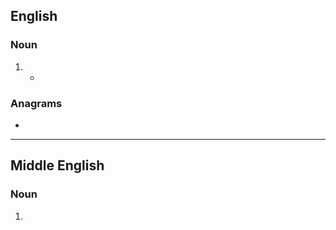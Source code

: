 ==English==

===Noun===
{{en-noun}}

# {{obsolete spelling of|en|flower}}
#* {{RQ:Spenser SC|February|passage=The shepheardes daughters to gather '''flowres''', <br>To peinct their girlonds with his colowres}}

===Anagrams===
* {{anagrams|en|a=eflorw|Flower|Fowler|Wolfer|flower|fowler|reflow|wolfer}}

----

==Middle English==

===Noun===
{{head|enm|noun}}

# {{alt form|enm|flour}}
